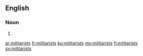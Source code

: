 ==English==

===Noun===
{{head|en|noun plural form}}

# {{plural of|militarist|lang=en}}

[[ar:militarists]]
[[fr:militarists]]
[[ku:militarists]]
[[my:militarists]]
[[fi:militarists]]
[[sv:militarists]]